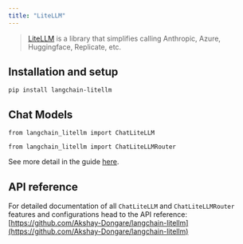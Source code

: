 ```yaml
---
title: "LiteLLM"
---
```


> [LiteLLM](https://github.com/BerriAI/litellm) is a library that simplifies calling Anthropic, Azure, Huggingface, Replicate, etc.

## Installation and setup

```
pip install langchain-litellm
```

## Chat Models

```
from langchain_litellm import ChatLiteLLM
```

```
from langchain_litellm import ChatLiteLLMRouter
```

See more detail in the guide [here](/src/oss/integrations/chat/litellm).

## API reference

For detailed documentation of all `ChatLiteLLM` and `ChatLiteLLMRouter` features and configurations head to the API reference: [https://github.com/Akshay-Dongare/langchain-litellm](https://github.com/Akshay-Dongare/langchain-litellm)
